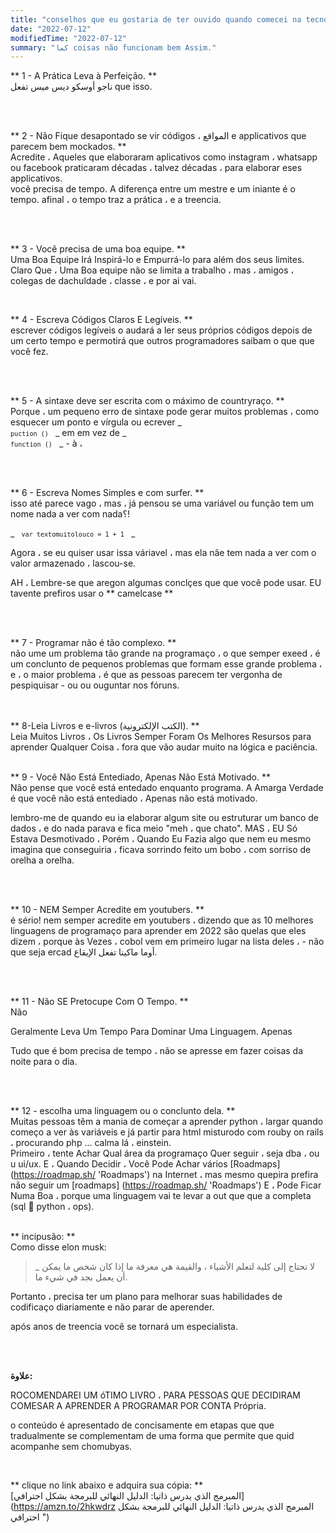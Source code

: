 ```yaml
---
title: "conselhos que eu gostaria de ter ouvido quando comecei na tecnologia."
date: "2022-07-12"
modifiedTime: "2022-07-12"
summary: "كما coisas não funcionam bem Assim."
---
```


** 1 - A Prática Leva à Perfeição. ** <br />
ناجو أوسكو ديس ميس تفعل que isso.

<br />
<br />

** 2 - Não Fique desapontado se vir códigos ، المواقع e applicativos que parecem bem mockados. ** <br />
Acredite ، Aqueles que elaboraram aplicativos como instagram ، whatsapp ou facebook praticaram décadas ، talvez décadas ، para elaborar eses applicativos. <br />
você precisa de tempo. A diferença entre um mestre e um iniante é o tempo. afinal ، o tempo traz a prática ، e a treencia.

<br />
<br />

** 3 - Você precisa de uma boa equipe. ** <br />
Uma Boa Equipe Irá Inspirá-lo e Empurrá-lo para além dos seus limites. Claro Que ، Uma Boa equipe não se limita a trabalho ، mas ، amigos ، colegas de dachuldade ، classe ، e por ai vai.

<br />

** 4 - Escreva Códigos Claros E Legíveis. ** <br />
escrever códigos legíveis o audará a ler seus próprios códigos depois de um certo tempo e permotirá que outros programadores saibam o que que você fez.

<br />
<br />

** 5 - A sintaxe deve ser escrita com o máximo de countryraço. ** <br />
Porque ، um pequeno erro de sintaxe pode gerar muitos problemas ، como esquecer um ponto e vírgula ou ecrever _ <code> `puction ()` </code> _ em em vez de _ <code> `function ()` </code> _ - à ،

<br />
<br />

** 6 - Escreva Nomes Simples e com surfer. ** <br />
isso até parece vago ، mas ، já pensou se uma variável ou função tem um nome nada a ver com nada؟!

_ <code> `var textomuitolouco = 1 + 1` </code> _

Agora ، se eu quiser usar issa váriavel ، mas ela nãe tem nada a ver com o valor armazenado ، lascou-se.

AH ، Lembre-se que aregon algumas conclçes que que você pode usar. EU tavente prefiros usar o ** camelcase **

<br />
<br />

** 7 - Programar não é tão complexo. ** <br />
não ume um problema tão grande na programaço ، o que semper exeed ، é um conclunto de pequenos problemas que formam esse grande problema ، e ، o maior problema ، é que as pessoas parecem ter vergonha de pespiquisar - ou ou ouguntar nos fóruns.

<br />
<br />
** 8-Leia Livros e e-livros (الكتب الإلكترونية). ** <br />
Leia Muitos Livros ، Os Livros Semper Foram Os Melhores Resursos para aprender Qualquer Coisa ، fora que vão audar muito na lógica e paciência.

<br />
<br />

** 9 - Você Não Está Entediado, Apenas Não Está Motivado. ** <br />
Não pense que você está entedado enquanto programa. A Amarga Verdade é que você não está entediado ، Apenas não está motivado.

lembro-me de quando eu ia elaborar algum site ou estruturar um banco de dados ، e do nada parava e fica meio "meh ، que chato". MAS ، EU Só Estava Desmotivado ، Porém ، Quando Eu Fazia algo que nem eu mesmo imagina que conseguiria ، ficava sorrindo feito um bobo ، com sorriso de orelha a orelha.

<br />
<br />

** 10 - NEM Semper Acredite em youtubers. ** <br />
é sério! nem semper acredite em youtubers ، dizendo que as 10 melhores linguagens de programaço para aprender em 2022 são quelas que eles dizem ، porque às Vezes ، cobol vem em primeiro lugar na lista deles ، - não que seja ercad أوما ماكينا تفعل الإيقاع.

<br />
<br />

** 11 - Não SE Pretocupe Com O Tempo. ** <br />
Não

Geralmente Leva Um Tempo Para Dominar Uma Linguagem. Apenas

Tudo que é bom precisa de tempo ، não se apresse em fazer coisas da noite para o dia.

<br />
<br />

** 12 - escolha uma linguagem ou o conclunto dela. ** <br />
Muitas pessoas têm a mania de começar a aprender python ، largar quando começo a ver às variáveis ​​e já partir para html misturodo com rouby on rails ، procurando php ... calma lá ، einstein. <br />
Primeiro ، tente Achar Qual área da programaço Quer seguir ، seja dba ، ou u ui/ux. E ، Quando Decidir ، Você Pode Achar vários [Roadmaps] (https://roadmap.sh/ 'Roadmaps') na Internet ، mas mesmo quepira prefira não seguir um [roadmaps] (https://roadmap.sh/ 'Roadmaps') E ، Pode Ficar Numa Boa ، porque uma linguagem vai te levar a out que que a completa (sql 💚 python ، ops). <br /> <br />

** incipusão: ** <br />
Como disse elon musk: <br />

> _ لا تحتاج إلى كلية لتعلم الأشياء ، والقيمة هي معرفة ما إذا كان شخص ما يمكن أن يعمل بجد في شيء ما.

Portanto ، precisa ter um plano para melhorar suas habilidades de codificaço diariamente e não parar de aperender.

após anos de treencia você se tornará um especialista.

<br />
<br />

**علاوة:**

ROCOMENDAREI UM óTIMO LIVRO ، PARA PESSOAS QUE DECIDIRAM COMESAR A APRENDER A PROGRAMAR POR CONTA Própria.

o conteúdo é apresentado de concisamente em etapas que que tradualmente se complementam de uma forma que permite que quid acompanhe sem chomubyas.

<br />

** clique no link abaixo e adquira sua cópia: ** <br />
[المبرمج الذي يدرس ذاتيا: الدليل النهائي للبرمجة بشكل احترافي] (https://amzn.to/2hkwdrz المبرمج الذي يدرس ذاتيا: الدليل النهائي للبرمجة بشكل احترافي ")